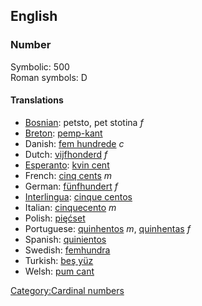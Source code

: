 ==English==
===Number===

Symbolic: 500 <br>
Roman symbols: D

====Translations====
*[[Bosnian]]: petsto, pet stotina ''f''
*[[Breton]]: [[pemp-kant]]
*Danish: [[fem hundrede]] ''c''
*Dutch: [[vijfhonderd]] ''f''
*[[Esperanto]]: [[kvin cent]]
*French: [[cinq cents]] ''m''
*German: [[fünfhundert]] ''f''
*[[Interlingua]]: [[cinque centos]]
*Italian: [[cinquecento]] ''m''
*Polish: [[pięćset]]
*Portuguese: [[quinhentos]] ''m'', [[quinhentas]] ''f''
*Spanish: [[quinientos]]
*Swedish: [[femhundra]]
*Turkish: [[beş yüz]]
*Welsh: [[pum cant]]

[[Category:Cardinal numbers]]